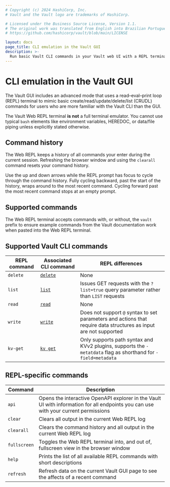 ```yaml
---
# Copyright (c) 2024 HashiCorp, Inc.
# Vault and the Vault logo are trademarks of HashiCorp.

# Licensed under the Business Source License, Version 1.1.
# The original work was translated from English into Brazilian Portuguese.
# https://github.com/hashicorp/vault/blob/main/LICENSE

layout: docs
page_title: CLI emulation in the Vault GUI
description: >-
  Run basic Vault CLI commands in your Vault web UI with a REPL terminal.
---
```


# CLI emulation in the Vault GUI

The Vault GUI includes an advanced mode that uses a read–eval–print loop (REPL)
terminal to mimic basic create/read/update/delete/list (CRUDL) commands for
users who are more familiar with the Vault CLI than the GUI.

<Note title="Limited emulation">

  The Vault Web REPL terminal **is not** a full terminal emulator. You cannot
  use typical `bash` elements like environment variables, HEREDOC, or data/file
  piping unless explicitly stated otherwise.

</Note>

## Command history

The Web REPL keeps a history of all commands your enter during the current
session. Refreshing the browser window and using the `clearall` command resets
your command history.

Use the up and down arrows while the REPL prompt has focus to cycle through the
command history. Fully cycling backward, past the start of the history, wraps
around to the most recent command. Cycling forward past the most recent command
stops at an empty prompt.

## Supported commands

<Tip>

  The Web REPL terminal accepts commands with, or without, the `vault` prefix to
  ensure example commands from the Vault documentation work when pasted into
  the Web REPL terminal.

</Tip>

## Supported Vault CLI commands

REPL command | Associated CLI command                  | REPL differences
------------ | --------------------------------------- | ----------------------
`delete`     | [`delete`](/vault/docs/commands/delete) | None
`list`       | [`list`](/vault/docs/commands/list)     | Issues GET requests with the `?list=true` query parameter rather than `LIST` requests
`read`       | [`read`](/vault/docs/commands/read)     | None
`write`      | [`write`](/vault/docs/commands/write)   | Does not support `@` syntax to set parameters and actions that require data structures as input are not supported
`kv-get`     | [`kv get`](/vault/docs/commands/kv/get) | Only supports path syntax and KVv2 plugins, supports the `-metatdata` flag as shorthand for `-field=metadata`

## REPL-specific commands

Command    | Description
------------ | -----------
`api`        | Opens the interactive OpenAPI explorer in the Vault UI with information for all endpoints you can use with your current permissions
`clear`      | Clears all output in the current Web REPL log
`clearall`   | Clears the command history and all output in the current Web REPL log
`fullscreen` | Toggles the Web REPL terminal into, and out of, fullscreen view in the browser window
`help`       | Prints the list of all available REPL commands with short descriptions
`refresh`    | Refresh data on the current Vault GUI page to see the affects of a recent command

